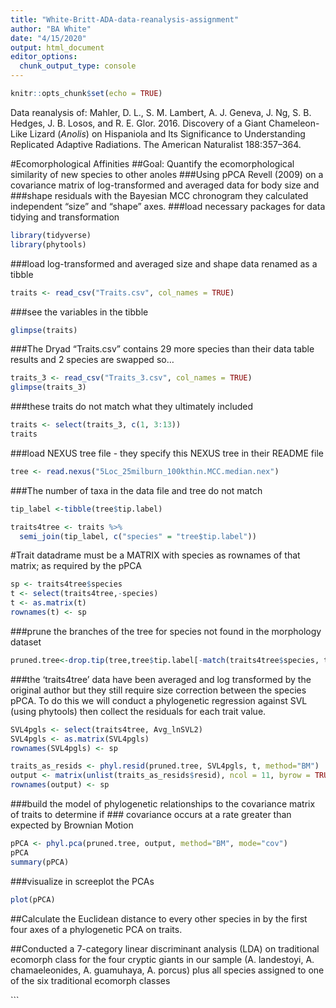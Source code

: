 ```yaml
---
title: "White-Britt-ADA-data-reanalysis-assignment"
author: "BA White"
date: "4/15/2020"
output: html_document
editor_options: 
  chunk_output_type: console
---
```


```r
knitr::opts_chunk$set(echo = TRUE)
```

Data reanalysis of: Mahler, D. L., S. M. Lambert, A. J. Geneva, J. Ng, S. B. Hedges, J. B. Losos, and R. E. Glor. 2016. Discovery of a Giant Chameleon-Like Lizard (<i>Anolis</i>) on Hispaniola and Its Significance to Understanding Replicated Adaptive Radiations. The American Naturalist 188:357–364.

#Ecomorphological Affinities
##Goal: Quantify the ecomorphological similarity of new species to other anoles
###Using pPCA Revell (2009) on a covariance matrix of log-transformed and averaged data for body size and 
###shape residuals with the Bayesian MCC chronogram they calculated independent "size" and "shape" axes. 
###load necessary packages for data tidying and transformation
```r
library(tidyverse)
library(phytools) 
```
###load log-transformed and averaged size and shape data renamed as a tibble
```r
traits <- read_csv("Traits.csv", col_names = TRUE)
```
###see the variables in the tibble
```r
glimpse(traits)
```
###The Dryad "Traits.csv" contains 29 more species than their data table results and 2 species are swapped so...
```r
traits_3 <- read_csv("Traits_3.csv", col_names = TRUE)
glimpse(traits_3)
```
###these traits do not match what they ultimately included
```r
traits <- select(traits_3, c(1, 3:13))
traits
```
###load NEXUS tree file - they specify this NEXUS tree in their README file 
```r
tree <- read.nexus("5Loc_25milburn_100kthin.MCC.median.nex")
```
###The number of taxa in the data file and tree do not match
```r
tip_label <-tibble(tree$tip.label)

traits4tree <- traits %>% 
  semi_join(tip_label, c("species" = "tree$tip.label"))
```
#Trait datadrame must be a MATRIX with species as rownames of that matrix; as required by the pPCA
```r
sp <- traits4tree$species
t <- select(traits4tree,-species)
t <- as.matrix(t)
rownames(t) <- sp
```
###prune the branches of the tree for species not found in the morphology dataset 
```r
pruned.tree<-drop.tip(tree,tree$tip.label[-match(traits4tree$species, tree$tip.label)])
```
###the 'traits4tree' data have been averaged and log transformed by the original author but they still require size correction between the species pPCA. To do this we will conduct a phylogenetic regression against SVL (using phytools) then collect the residuals for each trait value. 
```r
SVL4pgls <- select(traits4tree, Avg_lnSVL2)
SVL4pgls <- as.matrix(SVL4pgls)
rownames(SVL4pgls) <- sp

traits_as_resids <- phyl.resid(pruned.tree, SVL4pgls, t, method="BM")
output <- matrix(unlist(traits_as_resids$resid), ncol = 11, byrow = TRUE)
rownames(output) <- sp

```
###build the model of phylogenetic relationships to the covariance matrix of traits to determine if 
### covariance occurs at a rate greater than expected by Brownian Motion
```r
pPCA <- phyl.pca(pruned.tree, output, method="BM", mode="cov")
pPCA
summary(pPCA)
```
###visualize in screeplot the PCAs
```r
plot(pPCA)
```
##Calculate the Euclidean distance to every other species in by the first four axes of a phylogenetic PCA on traits. 

##Conducted a 7-category linear discriminant analysis (LDA) on traditional ecomorph class for the four cryptic
giants in our sample (A. landestoyi, A. chamaeleonides, A. guamuhaya, A. porcus) plus
all species assigned to one of the six traditional ecomorph classes

```